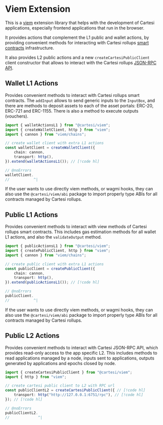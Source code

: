 # Viem Extension

This is a [viem](https://viem.sh) extension library that helps with the development of Cartesi applications, especially frontend applications that run in the browser.

It provides actions that complement the L1 public and wallet actions, by providing convenient methods for interacting with Cartesi rollups [smart contracts](https://github.com/cartesi/rollups-contracts) infrastructure.

It also provides L2 public actions and a new `createCartesiPublicClient` client constructor that allows to interact with the Cartesi rollups [JSON-RPC API](https://playground.open-rpc.org/?schemaUrl=https://raw.githubusercontent.com/cartesi/rollups-node/refs/tags/v2.0.0-alpha.3/internal/jsonrpc/jsonrpc-discover.json&uiSchema[appBar][ui:title]=Cartesi&uiSchema[appBar][ui:logoUrl]=https://cartesi.io/favicon.svg&uiSchema[appBar][ui:transports]=false&uiSchema[appBar][ui:input]=false&uiSchema[appBar][ui:edit]=false&uiSchema[appBar][ui:examplesDropdown]=false&uiSchema[appBar][ui:splitView]=false).

## Wallet L1 Actions

Provides convenient methods to interact with Cartesi rollups smart contracts.
The `addInput` allows to send generic inputs to the `InputBox`, and there are methods to deposit assets to each of the asset portals: ERC-20, ERC-721 and ERC-1155.
There is also a method to execute outputs (vouchers).

```ts twoslash
import { walletActionsL1 } from "@cartesi/viem";
import { createWalletClient, http } from "viem";
import { cannon } from "viem/chains";

// create wallet client with extra L1 actions
const walletClient = createWalletClient({
    chain: cannon,
    transport: http(),
}).extend(walletActionsL1()); // [!code hl]

// @noErrors
walletClient.
//           ^|
```

If the user wants to use directly viem methods, or wagmi hooks, they can also use the `@cartesi/viem/abi` package to import properly type ABIs for all contracts managed by Cartesi rollups.

## Public L1 Actions

Provides convenient methods to interact with view methods of Cartesi rollups smart contracts.
This includes gas estimation methods for all wallet L1 actions, and also the `validateOutput` method.

```ts twoslash
import { publicActionsL1 } from "@cartesi/viem";
import { createPublicClient, http } from "viem";
import { cannon } from "viem/chains";

// create public client with extra L1 actions
const publicClient = createPublicClient({
    chain: cannon,
    transport: http(),
}).extend(publicActionsL1()); // [!code hl]

// @noErrors
publicClient.
//           ^|
```

If the user wants to use directly viem methods, or wagmi hooks, they can also use the `@cartesi/viem/abi` package to import properly type ABIs for all contracts managed by Cartesi rollups.

## Public L2 Actions

Provides convenient methods to interact with Cartesi JSON-RPC API, which provides read-only access to the app specific L2.
This includes methods to read applications managed by a node, inputs sent to applications, outputs generated by applications and epochs closed by node.

```ts twoslash
import { createCartesiPublicClient } from "@cartesi/viem";
import { http } from "viem";

// create cartesi public client to L2 with RPC url
const publicClientL2 = createCartesiPublicClient({ // [!code hl]
    transport: http("http://127.0.0.1:6751/rpc"), // [!code hl]
}); // [!code hl]

// @noErrors
publicClientL2.
//             ^|
```
